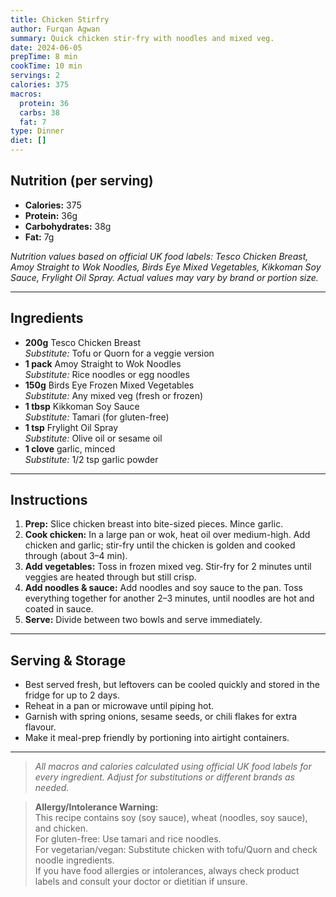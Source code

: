 ```yaml
---
title: Chicken Stirfry
author: Furqan Agwan
summary: Quick chicken stir-fry with noodles and mixed veg.
date: 2024-06-05
prepTime: 8 min
cookTime: 10 min
servings: 2
calories: 375
macros:
  protein: 36
  carbs: 38
  fat: 7
type: Dinner
diet: []
---
```


## Nutrition (per serving)

- **Calories:** 375  
- **Protein:** 36g  
- **Carbohydrates:** 38g  
- **Fat:** 7g

_Nutrition values based on official UK food labels: Tesco Chicken Breast, Amoy Straight to Wok Noodles, Birds Eye Mixed Vegetables, Kikkoman Soy Sauce, Frylight Oil Spray. Actual values may vary by brand or portion size._

---

## Ingredients

- **200g** Tesco Chicken Breast  
  _Substitute:_ Tofu or Quorn for a veggie version
- **1 pack** Amoy Straight to Wok Noodles  
  _Substitute:_ Rice noodles or egg noodles
- **150g** Birds Eye Frozen Mixed Vegetables  
  _Substitute:_ Any mixed veg (fresh or frozen)
- **1 tbsp** Kikkoman Soy Sauce  
  _Substitute:_ Tamari (for gluten-free)
- **1 tsp** Frylight Oil Spray  
  _Substitute:_ Olive oil or sesame oil
- **1 clove** garlic, minced  
  _Substitute:_ 1/2 tsp garlic powder

---

## Instructions

1. **Prep:** Slice chicken breast into bite-sized pieces. Mince garlic.
2. **Cook chicken:** In a large pan or wok, heat oil over medium-high. Add chicken and garlic; stir-fry until the chicken is golden and cooked through (about 3–4 min).
3. **Add vegetables:** Toss in frozen mixed veg. Stir-fry for 2 minutes until veggies are heated through but still crisp.
4. **Add noodles & sauce:** Add noodles and soy sauce to the pan. Toss everything together for another 2–3 minutes, until noodles are hot and coated in sauce.
5. **Serve:** Divide between two bowls and serve immediately.

---

## Serving & Storage

- Best served fresh, but leftovers can be cooled quickly and stored in the fridge for up to 2 days.
- Reheat in a pan or microwave until piping hot.
- Garnish with spring onions, sesame seeds, or chili flakes for extra flavour.
- Make it meal-prep friendly by portioning into airtight containers.

---

> _All macros and calories calculated using official UK food labels for every ingredient. Adjust for substitutions or different brands as needed._

> **Allergy/Intolerance Warning:**  
> This recipe contains soy (soy sauce), wheat (noodles, soy sauce), and chicken.  
> For gluten-free: Use tamari and rice noodles.  
> For vegetarian/vegan: Substitute chicken with tofu/Quorn and check noodle ingredients.  
> If you have food allergies or intolerances, always check product labels and consult your doctor or dietitian if unsure.

